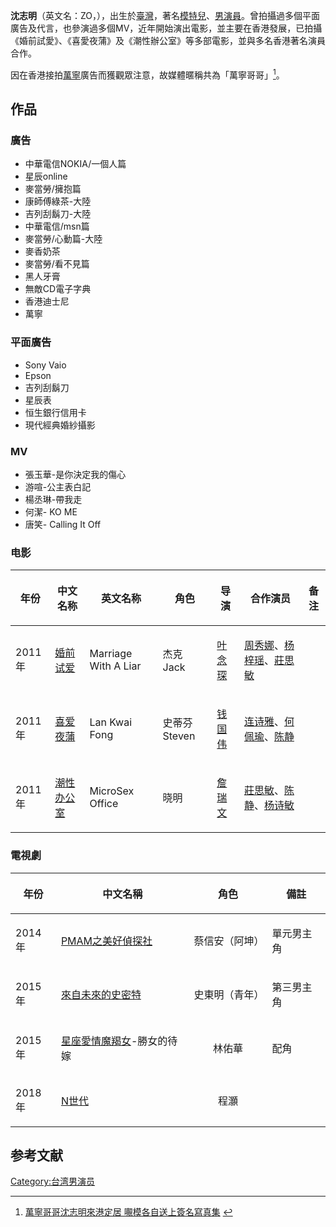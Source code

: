 {{blpsources|time=2018-07-31T03:00:33+00:00}}
{{藝人
|姓名 = 沈志明
|類型 = 男演員
|圖片 = ZO.jpg
|圖片簡介 =  
|英文名 = ZO
|出生日期 = {{birth date and age|1984|7|2}}
|出生地點 = {{TWN}}
|國籍 = {{ROC}}
|職業 = [[演員|演員]]、[[模特兒|模特兒]]
|代表作品 = 《婚前試愛》<br />《潮性辦公室》<br />《喜愛夜蒲》<br />
}}
'''沈志明'''（英文名：ZO，{{bd|1984年|7月2日}}），出生於[[臺灣|臺灣]]，著名[[模特兒|模特兒]]、[[男演員|男演員]]。曾拍攝過多個平面廣告及代言，也參演過多個MV，近年開始演出電影，並主要在香港發展，已拍攝《婚前試愛》、《喜愛夜蒲》及《潮性辦公室》等多部電影，並與多名香港著名演員合作。

因在香港接拍[[萬寧_(零售商)|萬寧]]廣告而獲觀眾注意，故媒體暱稱共為「萬寧哥哥」<ref>[http://www2.mingpaoweekly.com/contents/?id=6910 萬寧哥哥沈志明來港定居 𡃁模各自送上簽名寫真集] {{webarchive|url=https://web.archive.org/web/20100713170144/http://www2.mingpaoweekly.com/contents/?id=6910 |date=2010-07-13 }}</ref>。

== 作品 ==

=== 廣告 ===
*  中華電信NOKIA/一個人篇 
*  星辰online
*  麥當勞/擁抱篇
*  康師傅綠茶-大陸
*  吉列刮鬍刀-大陸
*  中華電信/msn篇
*  麥當勞/心動篇-大陸
*  麥香奶茶
*  麥當勞/看不見篇
*  黑人牙膏
*  無敵CD電子字典
*  香港迪士尼
*  萬寧

=== 平面廣告 ===
*  Sony Vaio 
*  Epson
*  吉列刮鬍刀
*  星辰表
*  恒生銀行信用卡
*  現代經典婚紗攝影

=== MV === 
*  張玉華-是你決定我的傷心
*  游喧-公主表白記
*  楊丞琳-帶我走
*  何潔- KO ME
*  唐笑- Calling It Off

=== 电影 ===
{| class="wikitable sortable"
|-
! 年份 !! 中文名称 !! 英文名称 !! 角色 !! 导演 !! 合作演员 !! 备注
|-
| 2011年 || [[婚前试爱|婚前试爱]] || Marriage With A Liar || 杰克 Jack || [[叶念琛|叶念琛]] || [[周秀娜|周秀娜]]、[[杨梓瑶|杨梓瑶]]、[[莊思敏|莊思敏]] || 
|-
| 2011年 || [[喜爱夜蒲|喜爱夜蒲]] || Lan Kwai Fong || 史蒂芬 Steven  || [[钱国伟|钱国伟]] || [[连诗雅|连诗雅]]、[[何佩瑜|何佩瑜]]、[[陈静|陈静]] || 
|-
| 2011年 || [[潮性办公室|潮性办公室]] || MicroSex Office || 晓明 || [[詹瑞文|詹瑞文]] || [[莊思敏|莊思敏]]、[[陈静|陈静]]、[[杨诗敏|杨诗敏]] || 
|}

=== 電視劇 ===
{| class="wikitable sortable"
|-
! 年份 !! 中文名稱 !! 角色 !! 備註
|-
| 2014年 || [[PMAM之美好偵探社|PMAM之美好偵探社]] ||<center>蔡信安（阿坤）||單元男主角
|-
| 2015年 || [[來自未來的史密特|來自未來的史密特]]||<center>史東明（青年）||第三男主角
|-
|2015年||[[星座愛情魔羯女|星座愛情魔羯女]]-勝女的待嫁||<center>林佑華||配角
|-
|2018年||[[N世代|N世代]]||<center>程灝     ||
|}

==参考文献==
<div class="references-small">
<references></references>
</div>

[[Category:台湾男演员|Category:台湾男演员]]